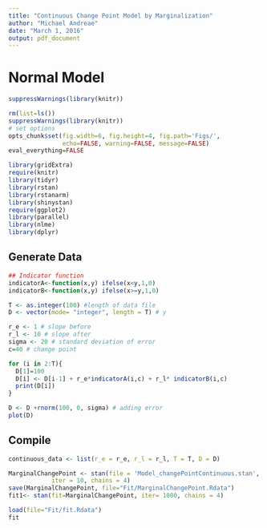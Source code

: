 ```yaml
---
title: "Continuous Change Point Model by Marginalization"
author: "Michael Andreae"
date: "March 1, 2016"
output: pdf_document
---
```


# Normal Model

```r
suppressWarnings(library(knitr))
```

```r
rm(list=ls())
suppressWarnings(library(knitr))
# set options
opts_chunk$set(fig.width=6, fig.height=4, fig.path='Figs/',
               echo=FALSE, warning=FALSE, message=FALSE)
eval_everything=FALSE
```

```r
library(gridExtra)
require(knitr)
library(tidyr)
library(rstan)
library(rstanarm)
library(shinystan)
require(ggplot2)
library(parallel)
library(nlme)
library(dplyr)
```

## Generate Data
```r

## Indicator function
indicatorA<-function(x,y) ifelse(x<y,1,0)
indicatorB<-function(x,y) ifelse(x>=y,1,0)

T <- as.integer(100) #length of data file
D <- vector(mode= "integer", length = T) # y

r_e <- 1 # slope before
r_l <- 10 # slope after
sigma <- 20 # standard deviation of error
c=40 # change point

for (i in 2:T){
  D[1]=100
  D[i] <- D[i-1] + r_e*indicatorA(i,c) + r_l* indicatorB(i,c)
  print(D[i])
}

D <- D +rnorm(100, 0, sigma) # adding error
plot(D)
```

## Compile
```r
continuous_data <- list(r_e = r_e, r_l = r_l, T = T, D = D)

MarginalChangePoint <- stan(file = 'Model_changePointContinuous.stan', data = continuous_data, 
            iter = 10, chains = 4)
save(MarginalChangePoint, file="Fit/MarginalChangePoint.Rdata")
fit1<- stan(fit=MarginalChangePoint, iter= 1000, chains = 4)
```


```r
load(file="Fit/fit.Rdata")
fit
```
